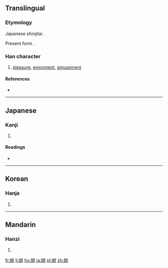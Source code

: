 {{also|娛}}
==Translingual==
{{ja-forms|娯|[[娱]]|[[娛]]}}

===Etymology===
Japanese shinjitai {{Han simp|娛|f=吳|t=呉}}.

Present form {{Han compound|女|t1=woman|呉|ls=psc|c1=s|c2=p}}.

===Han character===
{{Han char|rn=38|rad=女|as=07|sn=10|four=|canj=VRVC|ids=⿰女呉}}

# [[pleasure]], [[enjoyment]], [[amusement]]

====References====
* {{Han ref|kx=0263.251|dkj=06307|hdz=21051.081|uh=5A2F|ud=23087}}

----

==Japanese==

===Kanji===
{{ja-kanji|grade=c|rs=女07}}

# {{defn|lang=ja|sort=女07}}

====Readings====
* {{ja-readings|on=[[ご]] (go), [[く]] (ku)|kun=[[たのしむ]] (tanoshimu)}}

----

==Korean==

===Hanja===
{{ko-hanja|hangeul=오|rv=o|mr=o}}

# {{defn|lang=ko|sort=女07}}

----

==Mandarin==

===Hanzi===
{{cmn-hanzi|pin=[[yú]] ([[yu2]])|wg=yü<sup>2</sup>}}

# {{defn|lang=cmn|sort=女07}}

[[fr:娯]]
[[li:娯]]
[[hu:娯]]
[[ja:娯]]
[[pl:娯]]
[[zh:娯]]